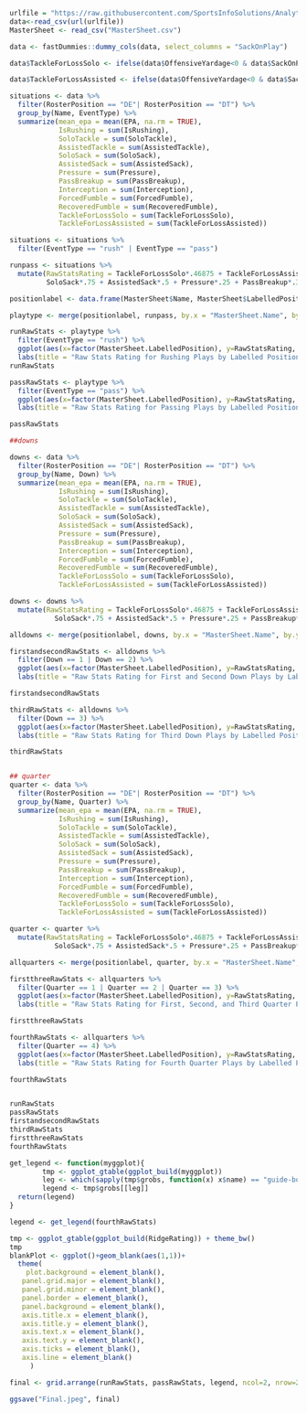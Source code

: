 

```{r}

urlfile = "https://raw.githubusercontent.com/SportsInfoSolutions/AnalyticsChallenge2020/master/Data/AnalyticsChallenge2020Data.csv"
data<-read_csv(url(urlfile))
MasterSheet <- read_csv("MasterSheet.csv")

data <- fastDummies::dummy_cols(data, select_columns = "SackOnPlay")

data$TackleForLossSolo <- ifelse(data$OffensiveYardage<0 & data$SackOnPlay_1==0 & data$SoloTackle == 1, 1, 0)

data$TackleForLossAssisted <- ifelse(data$OffensiveYardage<0 & data$SackOnPlay_1==0 & data$AssistedTackle == 1, 1, 0)

situations <- data %>%
  filter(RosterPosition == "DE"| RosterPosition == "DT") %>%
  group_by(Name, EventType) %>%
  summarize(mean_epa = mean(EPA, na.rm = TRUE),
            IsRushing = sum(IsRushing),
            SoloTackle = sum(SoloTackle),
            AssistedTackle = sum(AssistedTackle),
            SoloSack = sum(SoloSack),
            AssistedSack = sum(AssistedSack),
            Pressure = sum(Pressure),
            PassBreakup = sum(PassBreakup),
            Interception = sum(Interception),
            ForcedFumble = sum(ForcedFumble),
            RecoveredFumble = sum(RecoveredFumble),
            TackleForLossSolo = sum(TackleForLossSolo),
            TackleForLossAssisted = sum(TackleForLossAssisted))

situations <- situations %>%
  filter(EventType == "rush" | EventType == "pass")

runpass <- situations %>%
  mutate(RawStatsRating = TackleForLossSolo*.46875 + TackleForLossAssisted*.40625 + SoloTackle*.1 + AssistedTackle*.05 +
         SoloSack*.75 + AssistedSack*.5 + Pressure*.25 + PassBreakup*.375 + Interception + ForcedFumble)

positionlabel <- data.frame(MasterSheet$Name, MasterSheet$LabelledPosition)

playtype <- merge(positionlabel, runpass, by.x = "MasterSheet.Name", by.y = "Name")

runRawStats <- playtype %>%
  filter(EventType == "rush") %>%
  ggplot(aes(x=factor(MasterSheet.LabelledPosition), y=RawStatsRating, fill=factor(MasterSheet.LabelledPosition))) + geom_boxplot() +
  labs(title = "Raw Stats Rating for Rushing Plays by Labelled Position", x = "Position", y = "Raw Stats Rating") + theme_bw() + theme(axis.text.x = element_text(angle = 90)) + theme(legend.position = "none")
runRawStats

passRawStats <- playtype %>%
  filter(EventType == "pass") %>%
  ggplot(aes(x=factor(MasterSheet.LabelledPosition), y=RawStatsRating, fill=factor(MasterSheet.LabelledPosition))) + geom_boxplot() +
  labs(title = "Raw Stats Rating for Passing Plays by Labelled Position", x = "Position", y = "Raw Stats Rating") + theme_bw() + theme(axis.text.x = element_text(angle = 90)) + theme(legend.position = "none")

passRawStats

##downs 

downs <- data %>%
  filter(RosterPosition == "DE"| RosterPosition == "DT") %>%
  group_by(Name, Down) %>%
  summarize(mean_epa = mean(EPA, na.rm = TRUE),
            IsRushing = sum(IsRushing),
            SoloTackle = sum(SoloTackle),
            AssistedTackle = sum(AssistedTackle),
            SoloSack = sum(SoloSack),
            AssistedSack = sum(AssistedSack),
            Pressure = sum(Pressure),
            PassBreakup = sum(PassBreakup),
            Interception = sum(Interception),
            ForcedFumble = sum(ForcedFumble),
            RecoveredFumble = sum(RecoveredFumble),
            TackleForLossSolo = sum(TackleForLossSolo),
            TackleForLossAssisted = sum(TackleForLossAssisted))

downs <- downs %>%
  mutate(RawStatsRating = TackleForLossSolo*.46875 + TackleForLossAssisted*.40625 + SoloTackle*.1 + AssistedTackle*.05 +
           SoloSack*.75 + AssistedSack*.5 + Pressure*.25 + PassBreakup*.375 + Interception + ForcedFumble)

alldowns <- merge(positionlabel, downs, by.x = "MasterSheet.Name", by.y = "Name")

firstandsecondRawStats <- alldowns %>%
  filter(Down == 1 | Down == 2) %>%
  ggplot(aes(x=factor(MasterSheet.LabelledPosition), y=RawStatsRating, fill=factor(MasterSheet.LabelledPosition))) + geom_boxplot() +
  labs(title = "Raw Stats Rating for First and Second Down Plays by Labelled Position", x = "Position", y = "Raw Stats Rating") + theme_bw() + theme(axis.text.x = element_text(angle = 90)) + theme(legend.position = "none")

firstandsecondRawStats

thirdRawStats <- alldowns %>%
  filter(Down == 3) %>%
  ggplot(aes(x=factor(MasterSheet.LabelledPosition), y=RawStatsRating, fill=factor(MasterSheet.LabelledPosition))) + geom_boxplot() +
  labs(title = "Raw Stats Rating for Third Down Plays by Labelled Position", x = "Position", y = "Raw Stats Rating") + theme_bw() + theme(axis.text.x = element_text(angle = 90)) + theme(legend.position = "none")

thirdRawStats


## quarter
quarter <- data %>%
  filter(RosterPosition == "DE"| RosterPosition == "DT") %>%
  group_by(Name, Quarter) %>%
  summarize(mean_epa = mean(EPA, na.rm = TRUE),
            IsRushing = sum(IsRushing),
            SoloTackle = sum(SoloTackle),
            AssistedTackle = sum(AssistedTackle),
            SoloSack = sum(SoloSack),
            AssistedSack = sum(AssistedSack),
            Pressure = sum(Pressure),
            PassBreakup = sum(PassBreakup),
            Interception = sum(Interception),
            ForcedFumble = sum(ForcedFumble),
            RecoveredFumble = sum(RecoveredFumble),
            TackleForLossSolo = sum(TackleForLossSolo),
            TackleForLossAssisted = sum(TackleForLossAssisted))

quarter <- quarter %>%
  mutate(RawStatsRating = TackleForLossSolo*.46875 + TackleForLossAssisted*.40625 + SoloTackle*.1 + AssistedTackle*.05 +
           SoloSack*.75 + AssistedSack*.5 + Pressure*.25 + PassBreakup*.375 + Interception + ForcedFumble)

allquarters <- merge(positionlabel, quarter, by.x = "MasterSheet.Name", by.y = "Name")

firstthreeRawStats <- allquarters %>%
  filter(Quarter == 1 | Quarter == 2 | Quarter == 3) %>%
  ggplot(aes(x=factor(MasterSheet.LabelledPosition), y=RawStatsRating, fill=factor(MasterSheet.LabelledPosition))) + geom_boxplot() +
  labs(title = "Raw Stats Rating for First, Second, and Third Quarter Plays by Labelled Position", x = "Position", y = "Raw Stats Rating") + theme_bw() + theme(axis.text.x = element_text(angle = 90)) + theme(legend.position = "none")

firstthreeRawStats

fourthRawStats <- allquarters %>%
  filter(Quarter == 4) %>%
  ggplot(aes(x=factor(MasterSheet.LabelledPosition), y=RawStatsRating, fill=factor(MasterSheet.LabelledPosition))) + geom_boxplot() +
  labs(title = "Raw Stats Rating for Fourth Quarter Plays by Labelled Position", x = "Position", y = "Raw Stats Rating") + theme_bw() + theme(axis.text.x = element_text(angle = 90)) + theme(legend.position = "bottom")+labs(fill="")

fourthRawStats



```


```{r}
runRawStats
passRawStats
firstandsecondRawStats
thirdRawStats
firstthreeRawStats
fourthRawStats

get_legend <- function(myggplot){
        tmp <- ggplot_gtable(ggplot_build(myggplot))
        leg <- which(sapply(tmp$grobs, function(x) x$name) == "guide-box")
        legend <- tmp$grobs[[leg]]
  return(legend)
}

legend <- get_legend(fourthRawStats)

tmp <- ggplot_gtable(ggplot_build(RidgeRating)) + theme_bw()
tmp
blankPlot <- ggplot()+geom_blank(aes(1,1))+
  theme(
    plot.background = element_blank(), 
   panel.grid.major = element_blank(),
   panel.grid.minor = element_blank(), 
   panel.border = element_blank(),
   panel.background = element_blank(),
   axis.title.x = element_blank(),
   axis.title.y = element_blank(),
   axis.text.x = element_blank(), 
   axis.text.y = element_blank(),
   axis.ticks = element_blank(),
   axis.line = element_blank()
     )

final <- grid.arrange(runRawStats, passRawStats, legend, ncol=2, nrow=2, widths=c(60,60))

ggsave("Final.jpeg", final)


```

